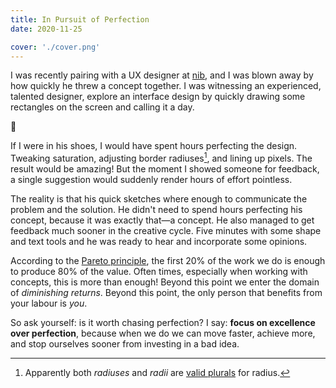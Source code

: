 ```yaml
---
title: In Pursuit of Perfection
date: 2020-11-25

cover: './cover.png'
---
```


I was recently pairing with a UX designer at [nib][nib], and I was blown away by
how quickly he threw a concept together. I was witnessing an experienced,
talented designer, explore an interface design by quickly drawing some
rectangles on the screen and calling it a day.

🤯

If I were in his shoes, I would have spent hours perfecting the design. Tweaking
saturation, adjusting border radiuses[^1], and lining up pixels. The result
would be amazing! But the moment I showed someone for feedback, a single
suggestion would suddenly render hours of effort pointless.

[^1]: Apparently both _radiuses_ and _radii_ are [valid plurals][radii] for radius.

The reality is that his quick sketches where enough to communicate the problem
and the solution. He didn't need to spend hours perfecting his concept,
because it was exactly that—a concept. He also managed to get feedback much
sooner in the creative cycle. Five minutes with some shape and text tools and he
was ready to hear and incorporate some opinions.

According to the [Pareto principle][pareto], the first 20% of the work we do is
enough to produce 80% of the value. Often times, especially when working
with concepts, this is more than enough! Beyond this point we enter the domain
of _diminishing returns_. Beyond this point, the only person that benefits from
your labour is _you_.

So ask yourself: is it worth chasing perfection? I say: **focus on excellence
over perfection**, because when we do we can move faster, achieve more, and stop
ourselves sooner from investing in a bad idea.

[nib]: https://www.nib.com.au/
[pareto]: https://en.m.wikipedia.org/wiki/Pareto_principle
[radii]: https://www.merriam-webster.com/dictionary/radius

